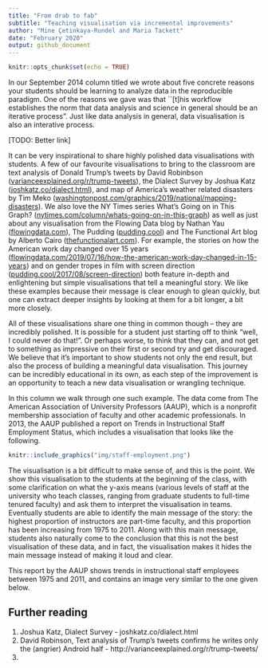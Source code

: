 ```yaml
---
title: "From drab to fab"
subtitle: "Teaching visualisation via incremental improvements"
author: "Mine Çetinkaya-Rundel and Maria Tackett"
date: "February 2020"
output: github_document
---
```


```r
knitr::opts_chunk$set(echo = TRUE)
```

In our September 2014 column titled we wrote about five concrete reasons your students should be learning to analyze data in the reproducible paradigm. 
One of the reasons we gave was that ``[t]his workflow establishes the norm that data analysis and science in general should be an iterative process". 
Just like data analysis in general, data visualisation is also an interative process. 

[TODO: Better link]

It can be very inspirational to share highly polished data visualisations with students. 
A few of our favourite visualisations to bring to the classroom are text analysis of Donald Trump's tweets by David Robinbson ([varianceexplained.org/r/trump-tweets](http://varianceexplained.org/r/trump-tweets/)), the Dialect Survey by Joshua Katz ([joshkatz.co/dialect.html](http://joshkatz.co/dialect.html)), and map of America's weather related disasters by Tim Meko ([washingtonpost.com/graphics/2019/national/mapping-disasters](https://www.washingtonpost.com/graphics/2019/national/mapping-disasters)). 
We also love the NY Times series What's Going on in This Graph? ([nytimes.com/column/whats-going-on-in-this-graph](https://www.nytimes.com/column/whats-going-on-in-this-graph)) as well as just about any visualisation from the Flowing Data blog by Nathan Yau ([flowingdata.com](https://flowingdata.com/)), The Pudding ([pudding.cool](https://pudding.cool/)) and The Functional Art blog by Alberto Cairo ([thefunctionalart.com](http://www.thefunctionalart.com/)). For example, the stories on how the American work day changed over 15 years ([flowingdata.com/2019/07/16/how-the-american-work-day-changed-in-15-years](https://flowingdata.com/2019/07/16/how-the-american-work-day-changed-in-15-years)) and on gender tropes in film with screen direction ([pudding.cool/2017/08/screen-direction](https://pudding.cool/2017/08/screen-direction)) both feature in-depth and enlightening but simple visualisations that tell a meaningful story. We like these examples because their message is clear enough to glean quickly, but one can extract deeper insights by looking at them for a bit longer, a bit more closely.

All of these visualisations share one thing in common though -- they are incredibly polished. It is possible for a student just starting off to think "well, I could never do that!". Or perhaps worse, to think that they can, and not get to something as impressive on their first or second try and get discouraged. We believe that it's important to show students not only the end result, but also the process of building a meaningful data visualisation. This journey can be incredibly educational in its own, as each step of the improvement is an opportunity to teach a new data visualisation or wrangling technique.

In this column we walk through one such example. The data come from The American Association of University Professors (AAUP), which is a nonprofit membership association of faculty and other academic professionals. In 2013, the AAUP published a report on Trends in Instructional Staff Employment Status, which includes a visualisation that looks like the following.

```r
knitr::include_graphics("img/staff-employment.png")
```

The visualisation is a bit difficult to make sense of, and this is the point. We show this visualisation to the students at the beginning of the class, with some clarification on what the y-axis means (various levels of staff at the university who teach classes, ranging from graduate students to full-time tenured faculty) and ask them to interpret the visualisation in teams. Eventually students are able to identify the main message of the story: the highest proportion of instructors are part-time faculty, and this proportion has been increasing from 1975 to 2011. Along with this main message, students also naturally come to the conclusion that this is not the best visualisation of these data, and in fact, the visualisation makes it hides the main message instead of making it loud and clear.

This report by the AAUP shows trends in instructional staff employees between 1975 and 2011, and contains an image very similar to the one given below.






## Further reading {-}

1. Joshua Katz, Dialect Survey - joshkatz.co/dialect.html
2. David Robinson, Text analysis of Trump's tweets confirms he writes only the (angrier) Android half - http://varianceexplained.org/r/trump-tweets/
2. 
